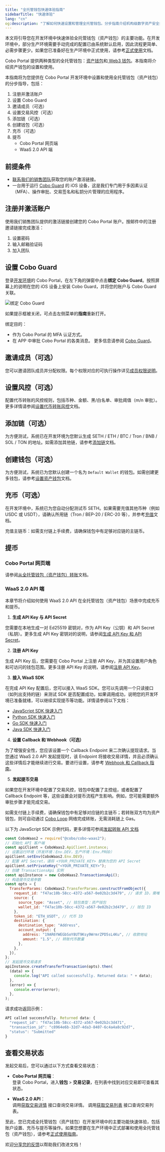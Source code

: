 ```yaml
---
title: "全托管钱包快速体验指南"
sidebarTitle: "快速体验"
lang: "cn"
og:description: "了解如何快速设置和管理全托管钱包。分步指南介绍机构级数字资产安全托管和最佳实践。"
---
```


本文将引导您在开发环境中快速体验全托管钱包（资产钱包）的主要功能。在开发环境中，部分生产环境需要手动完成的配置已由系统默认启用，因此流程更简单、必需步骤更少。如果您已准备好在生产环境中正式使用，请参考[正式使用](/cn/portal/quick-start-guide-custodial-wallets)文档。

<Note>Cobo Portal 提供两种类型的全托管钱包：[资产钱包](/cn/portal/custodial-wallets/asset-wallets/introduction)和[ Web3 钱包](/cn/portal/custodial-wallets/web3-wallets/introduction)。本指南将介绍资产钱包的设置和使用。</Note>

本指南将为您提供在 Cobo Portal 开发环境中设置和使用全托管钱包（资产钱包）的分步指导，包括：

1. 注册并激活账户
2. 设置 Cobo Guard
3. 邀请成员（可选）
4. 设置交易风控（可选）
5. 添加链（可选）
6. 创建钱包（可选）
7. 充币（可选）
8. 提币
    - Cobo Portal 网页端
    - WaaS 2.0 API 端

## 前提条件

- [联系我们的销售团队](https://www.cobo.com/zh/book-demo?utm_source=product-manual&utm_medium=product&utm_campaign=pricing-plan-intro&utm_content=enterprise-contact-sales)获取您的账户激活链接。
- 一台用于运行 [Cobo Guard](/cn/guard/introduction) 的 iOS 设备，这是我们专门用于多因素认证（MFA）、操作审批、交易签名和私钥分片管理的应用程序。

## 注册并激活账户

使用我们销售团队提供的激活链接创建您的 Cobo Portal 账户。按邮件中的注册邀请链接完成激活：
1. 设置密码
2. 输入邮箱验证码
3. 加入团队

## 设置 Cobo Guard
登录[开发环境](https://portal.dev.cobo.com/login)的 Cobo Portal，在左下角的弹窗中点击**绑定 Cobo Guard**。按照屏幕上的说明在您的 iOS 设备上安装 Cobo Guard，并将您的账户与 Cobo Guard 关联。

<img src="/cn/images/get-started/cobo-guard.png" className="screenshot_nav_bar" alt="绑定 Cobo Guard"/>

如果提示框被关闭，可点击左侧菜单的**指南**重新打开。

绑定目的：
- 作为 Cobo Portal 的 MFA 认证方式。
- 在 APP 中审批 Cobo Portal 的各类消息。
更多信息请参阅 [Cobo Guard](/cn/guard/introduction#主要功能)。

## 邀请成员（可选）
您可以邀请团队成员并分配权限。每个权限对应的可执行操作详见[成员权限说明](/cn/portal/organization/roles-and-permissions)。

## 设置风控（可选）
配置代币转账的风控规则，包括币种、金额、黑/白名单、审批阈值（m/n 审批）。更多详情请参阅[设置代币转账风控](/cn/portal/risk-controls/off-chain-tx-set-transfer)文档。

## 添加链（可选）

为方便测试，系统已在开发环境为您默认生成 SETH / ETH / BTC / Tron / BNB / SOL / TON 的地址。如需添加其他链，请参考[添加链](/cn/portal/enable-or-disable-chains)文档。

## 创建钱包（可选）

为方便测试，系统已为您默认创建一个名为 `Default Wallet` 的钱包。如需创建更多钱包，请参考[设置资产钱包](/cn/portal/custodial-wallets/asset-wallets/set-up)文档。

## 充币（可选）

在开发环境中，系统已为您自动分配测试币 SETH。如果需要充值其他币种（例如 USDC 或 USDT），请确认所用链（Tron / BEP-20 / ERC-20 等），并参考[充值](/cn/portal/mpc-wallets/ocw/transfers)文档。

充值主链币：如需支付链上手续费，请确保钱包中有足够对应链的主链币。

## 提币

### Cobo Portal 网页端

请参阅[从全托管钱包（资产钱包）转账](/cn/portal/transfers/from-asset-wallets)文档。

### WaaS 2.0 API 端

本章节将介绍如何使用 WaaS 2.0 API 在全托管钱包（资产钱包）场景中完成充币和提币。

1. **生成 API Key 与 API Secret**

您需要在本地生成一对 Ed25519 密钥对，作为 API Key（公钥）和 API Secret（私钥）。更多生成 API Key 密钥对的说明，请参阅[生成 API Key 和 API Secret](https://www.cobo.com/developers/v2_cn/guides/overview/cobo-auth#%E7%94%9F%E6%88%90-api-key-%E5%92%8C-api-secret)。

2. **注册 API Key**

生成 API Key 后，您需要在 Cobo Portal 上注册 API Key，并为其设置用户角色和可访问的钱包范围。更多注册 API Key 的说明，请参阅[注册 API Key](/cn/portal/developer-console/create-api-key)。

3. **接入 WaaS SDK**

在完成 API Key 配置后，您可以接入 WaaS SDK。您可以先调用一个只读接口（如列出支持的链）来测试 SDK 是否配置成功，如果调用成功，说明您的开发环境已准备就绪，可以继续实现提币等功能。详情请参阅以下文档：
- [JavaScript SDK 快速入门](https://www.cobo.com/developers/v2_cn/developer-tools/quickstart-javascript)
- [Python SDK 快速入门](https://www.cobo.com/developers/v2_cn/developer-tools/quickstart-python)
- [Go SDK 快速入门](https://www.cobo.com/developers/v2_cn/developer-tools/quickstart-go)
- [Java SDK 快速入门](https://www.cobo.com/developers/v2_cn/developer-tools/quickstart-java)

4. **设置 Callback 和 Webhook（可选）**

为了增强安全性，您应该设置一个 Callback Endpoint 来二次确认提现请求。当您通过 WaaS 2.0 API 发起提现时，该 Endpoint 将接收交易详情，并且必须确认这些详情后才能继续进行交易。要进行设置，请参考 [Webhook 和 Callback 指南](https://www.cobo.com/developers/v2_cn/guides/webhooks-callbacks/introduction)。

5. **发起提币交易**

如果您在开发环境中配置了交易风控，钱包中配置了主控组，或者配置了 Callback Endpoint 等，这些设置会对提币流程产生影响。例如，您可能需要额外审批步骤才能完成交易。

如需支付链上手续费，请确保钱包中有足够对应链的主链币；若转账双方均为资产钱包，则可自动通过 [Cobo Loop](/cn/portal/custodial-wallets/asset-wallets/cobo-loop) 网络完成转账，无需消耗链上 Gas。

以下为 JavaScript SDK 示例代码，更多详情可参阅[发起转账 API 文档](https://www.cobo.com/developers/v2/api-references/transactions/transfer-token)

```javascript
const CoboWaas2 = require("@cobo/cobo-waas2");
// 初始化 API 客户端
const apiClient = CoboWaas2.ApiClient.instance;
// 设置运行环境（开发环境：Env.DEV，生产环境：Env.PROD）
apiClient.setEnv(CoboWaas2.Env.DEV);
// 配置 API Secret，请将 <YOUR_PRIVATE_KEY> 替换为您的 API Secret
apiClient.setPrivateKey("<YOUR_PRIVATE_KEY>");
// 创建 TransactionsApi 实例
const apiInstance = new CoboWaas2.TransactionsApi();
// 构造提币交易参数
const opts = {
  TransferParams: CoboWaas2.TransferParams.constructFromObject({
    request_id: "f47ac10b-58cc-4372-a567-0e02b2c3d479", // 请求 ID，需唯一
    source: {
      source_type: "Asset", // 钱包类型：资产钱包
      wallet_id: "f47ac10b-58cc-4372-a567-0e02b2c3d479", // 钱包 ID
    },
    token_id: "ETH_USDT", // 代币 ID
    destination: {
      destination_type: "Address",
      account_output: {
        address: "19AR6YWEGbSoY8UT9Ksy9WrmrZPD5sL4Ku", // 收款地址
        amount: "1.5", // 转账代币数量
      },
    },
  }),
};
// 发起提币交易请求
apiInstance.createTransferTransaction(opts).then(
  (data) => {
    console.log("API called successfully. Returned data: " + data);
  },
  (error) => {
    console.error(error);
  },
);

```

请求成功返回示例：

```javascript
API called successfully. Returned data: {
  "request_id": "f47ac10b-58cc-4372-a567-0e02b2c3d471",
  "transaction_id": "c8964e6b-32d7-4da3-8407-6c4a4a8c92d7",
  "status": "Submitted"
}
```

## 查看交易状态

发起交易后，您可以通过以下方式查看交易状态：

- **Cobo Portal 网页端**：  
  登录 Cobo Portal，进入**钱包** > **交易记录**，在列表中找到对应交易即可查看其状态。

- **WaaS 2.0 API**：  
  调用[获取交易详情](https://www.cobo.com/developers/v2/api-references/transactions/get-transaction-information) 接口查询交易详情。
  调用[获取交易列表](https://www.cobo.com/developers/v2/api-references/transactions/list-all-transactions) 接口查询交易列表。

至此，您已完成全托管钱包（资产钱包）在开发环境中的主要功能快速体验，包括账户设置、充币与提币等操作。如果您想要在生产环境中正式部署和使用全托管钱包（资产钱包），请参考[正式使用指南](/cn/portal/quick-start-guide-custodial-wallets)。

<Tip>欢迎[分享您的反馈](https://forms.zohopublic.com/cobo/form/DocumentFeedbackForm/formperma/QvLOhxJv1_JMsJ-1dleZ8Itb_7rzN-LtgvsDdxosoVI?referrername=manuals)以帮助我们改进文档！</Tip>